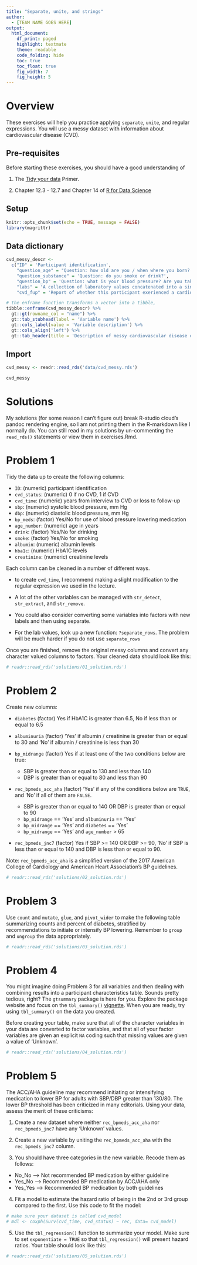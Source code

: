 ```yaml
---
title: "Separate, unite, and strings"
author:
  - [TEAM NAME GOES HERE]
output: 
  html_document:
    df_print: paged
    highlight: textmate 
    theme: readable
    code_folding: hide
    toc: true
    toc_float: true
    fig_width: 7
    fig_height: 5
---
```


# Overview

These exercises will help you practice applying `separate`, `unite`, and regular expressions. You will use a messy dataset with information about cardiovascular disease (CVD).

## Pre-requisites 

Before starting these exercises, you should have a good understanding of 

1. The [Tidy your data](https://rstudio.cloud/learn/primers/4.1) Primer.

1. Chapter 12.3 - 12.7 and Chapter 14 of [R for Data Science](https://r4ds.had.co.nz/tidy-data.html#pivoting)

## Setup

```r

knitr::opts_chunk$set(echo = TRUE, message = FALSE)
library(magrittr)

```

## Data dictionary

```r

cvd_messy_descr <-
  c("ID" = 'Participant identification',
    "question_age" = "Question: how old are you / when where you born? Participants 51 or older answered the second question.",
    "question_substance" = 'Question: do you smoke or drink?',
    "question_bp" = 'Question: what is your blood pressure? Are you taking medications to lower your blood pressure?',
    "labs" = 'A collection of laboratory values concatenated into a single string. Notably, the order of lab values is random',
    "cvd_fup" = 'Report of whether this participant exerienced a cardiovascular disease event (i.e., stroke or coronary heart disease) after their interview')

# the enframe function transforms a vector into a tibble,
tibble::enframe(cvd_messy_descr) %>% 
  gt::gt(rowname_col = "name") %>%
  gt::tab_stubhead(label = 'Variable name') %>% 
  gt::cols_label(value = 'Variable description') %>% 
  gt::cols_align('left') %>% 
  gt::tab_header(title = 'Description of messy cardiovascular disease data')

```

## Import

```r

cvd_messy <- readr::read_rds('data/cvd_messy.rds')

cvd_messy

```

# Solutions

My solutions (for some reason I can't figure out) break R-studio cloud's pandoc rendering engine, so I am not printing them in the R-markdown like I normally do. You can still read in my solutions by un-commenting the `read_rds()` statements or view them in exercises.Rmd. 

# Problem 1

Tidy the data up to create the following columns: 

- `ID`: (numeric) participant identification
- `cvd_status`: (numeric) 0 if no CVD, 1 if CVD 
- `cvd_time`: (numeric) years from interview to CVD or loss to follow-up
- `sbp`: (numeric) systolic blood pressure, mm Hg
- `dbp`: (numeric) diastolic blood pressure, mm Hg
- `bp_meds`: (factor) Yes/No for use of blood pressure lowering medication
- `age_number`: (numeric) age in years
- `drink`: (factor) Yes/No for drinking  
- `smoke`: (factor) Yes/No for smoking
- `albumin`: (numeric) albumin levels
- `hba1c`: (numeric) HbA1C levels
- `creatinine`: (numeric) creatinine levels

Each column can be cleaned in a number of different ways. 

- to create `cvd_time`, I recommend making a slight modification to the regular expression we used in the lecture. 

- A lot of the other variables can be managed with `str_detect`, `str_extract`, and `str_remove`. 

- You could also consider converting some variables into factors with new labels and then using separate. 

- For the lab values, look up a new function: `?separate_rows`. The problem will be much harder if you do not use `separate_rows`

Once you are finished, remove the original messy columns and convert any character valued columns to factors. Your cleaned data should look like this: 

```r

# readr::read_rds('solutions/01_solution.rds')

```

# Problem 2

Create new columns:

- `diabetes` (factor) Yes if HbA1C is greater than 6.5, No if less than or equal to 6.5

- `albuminuria` (factor) 'Yes' if albumin / creatinine is greater than or equal to 30 and 'No' if albumin / creatinine is less than 30

- `bp_midrange` (factor) Yes if at least one of the two conditions below are true: 

    + SBP is greater than or equal to 130 and less than 140 
    + DBP is greater than or equal to 80 and less than 90 

- `rec_bpmeds_acc_aha` (factor) 'Yes' if any of the conditions below are `TRUE`, and 'No' if all of them are `FALSE`.

    + SBP is greater than or equal to 140 OR DBP is greater than or equal to 90
    + `bp_midrange` == 'Yes' and `albuminuria` == 'Yes'
    + `bp_midrange` == 'Yes' and `diabetes` == 'Yes'
    + `bp_midrange` == 'Yes' and `age_number` > 65


- `rec_bpmeds_jnc7` (factor) Yes if SBP >= 140 OR DBP >= 90, 'No' if SBP is less than or equal to 140 and DBP is less than or equal to 90.

Note: `rec_bpmeds_acc_aha` is a simplified version of the 2017 American College of Cardiology and American Heart Association's BP guidelines.

```r

# readr::read_rds('solutions/02_solution.rds')

```

# Problem 3

Use `count` and `mutate`, `glue`, and `pivot_wider` to make the following table summarizing counts and percent of diabetes, stratified by recommendations to initiate or intensify BP lowering. Remember to `group` and `ungroup` the data appropriately. 

```r

# readr::read_rds('solutions/03_solution.rds')

```

# Problem 4

You might imagine doing Problem 3 for all variables and then dealing with combining results into a participant characteristics table. Sounds pretty tedious, right? The `gtsummary` package is here for you. Explore the package website and focus on the `tbl_summary()` [vignette](http://www.danieldsjoberg.com/gtsummary/articles/tbl_summary.html). When you are ready, try using `tbl_summary()` on the data you created. 

Before creating your table, make sure that all of the character variables in your data are converted to factor variables, and that all of your factor variables are given an explicit `NA` coding such that missing values are given a value of 'Unknown'. 

```r

# readr::read_rds('solutions/04_solution.rds')

```

# Problem 5

The ACC/AHA guideline may recommend initiating or intensifying medication to lower BP for adults with SBP/DBP greater than 130/80. The lower BP threshold has been criticized in many editorials. Using your data, assess the merit of these criticisms: 

1. Create a new dataset where neither `rec_bpmeds_acc_aha` nor `rec_bpmeds_jnc7` have any 'Unknown' values.

2. Create a new variable by uniting the `rec_bpmeds_acc_aha` with the `rec_bpmeds_jnc7` column. 

3. You should have three categories in the new variable. Recode them as follows: 

- No_No --> Not recommended BP medication by either guideline
- Yes_No --> Recommended BP medication by ACC/AHA only
- Yes_Yes --> Recommended BP medication by both guidelines

4. Fit a model to estimate the hazard ratio of being in the 2nd or 3rd group compared to the first. Use this code to fit the model: 

```r

# make sure your dataset is called cvd_model
# mdl <- coxph(Surv(cvd_time, cvd_status) ~ rec, data= cvd_model)

```

5. Use the `tbl_regression()` function to summarize your model. Make sure to set `exponentiate = TRUE` so that `tbl_regression()` will present hazard ratios. Your table should look like this:

```r

# readr::read_rds('solutions/05_solution.rds')

```



